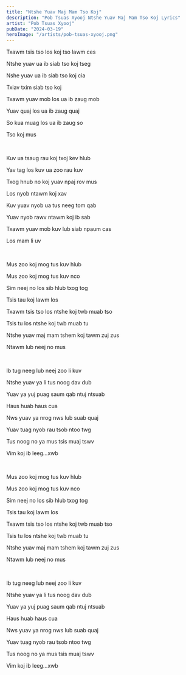 ```yaml
---
title: "Ntshe Yuav Maj Mam Tso Koj"
description: "Pob Tsuas Xyooj Ntshe Yuav Maj Mam Tso Koj Lyrics"
artist: "Pob Tsuas Xyooj"
pubDate: "2024-03-19"
heroImage: "/artists/pob-tsuas-xyooj.png"
---
```


Txawm tsis tso los koj tso lawm ces

Ntshe yuav ua ib siab tso koj tseg

Nshe yuav ua ib siab tso koj cia

Txiav txim siab tso koj

Txawm yuav mob los ua ib zaug mob

Yuav quaj los ua ib zaug quaj

So kua muag los ua ib zaug so

Tso koj mus

<br />

Kuv ua tsaug rau koj txoj kev hlub

Yav tag los kuv ua zoo rau kuv

Txog hnub no koj yuav npaj rov mus

Los nyob ntawm koj xav

Kuv yuav nyob ua tus neeg tom qab

Yuav nyob rawv ntawm koj ib sab

Txawm yuav mob kuv lub siab npaum cas

Los mam li uv

<br />

Mus zoo koj mog tus kuv hlub

Mus zoo koj mog tus kuv nco

Sim neej no los sib hlub txog tog

Tsis tau koj lawm los

Txawm tsis tso los ntshe koj twb muab tso

Tsis tu los ntshe koj twb muab tu

Ntshe yuav maj mam tshem koj tawm zuj zus

Ntawm lub neej no mus

<br />

Ib tug neeg lub neej zoo li kuv

Ntshe yuav ya li tus noog dav dub

Yuav ya yuj puag saum qab ntuj ntsuab

Haus huab haus cua

Nws yuav ya nrog nws lub suab quaj

Yuav tuag nyob rau tsob ntoo twg

Tus noog no ya mus tsis muaj tswv

Vim koj ib leeg...xwb

<br />

Mus zoo koj mog tus kuv hlub

Mus zoo koj mog tus kuv nco

Sim neej no los sib hlub txog tog

Tsis tau koj lawm los

Txawm tsis tso los ntshe koj twb muab tso

Tsis tu los ntshe koj twb muab tu

Ntshe yuav maj mam tshem koj tawm zuj zus

Ntawm lub neej no mus

<br />

Ib tug neeg lub neej zoo li kuv

Ntshe yuav ya li tus noog dav dub

Yuav ya yuj puag saum qab ntuj ntsuab

Haus huab haus cua

Nws yuav ya nrog nws lub suab quaj

Yuav tuag nyob rau tsob ntoo twg

Tus noog no ya mus tsis muaj tswv

Vim koj ib leeg...xwb
